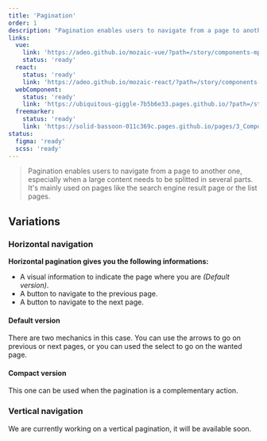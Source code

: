 ```yaml
---
title: 'Pagination'
order: 1
description: "Pagination enables users to navigate from a page to another one, especially when a large content needs to be splitted in several parts. It's mainly used on pages like the search engine result page or the list pages."
links:
  vue:
    link: 'https://adeo.github.io/mozaic-vue/?path=/story/components-mpagination'
    status: 'ready'
  react:
    status: 'ready'
    link: 'https://adeo.github.io/mozaic-react/?path=/story/components-pagination'
  webComponent:
    status: 'ready'
    link: 'https://ubiquitous-giggle-7b5b6e33.pages.github.io/?path=/story/components-pagination'
  freemarker:
    status: 'ready'
    link: 'https://solid-bassoon-011c369c.pages.github.io/pages/3_Components/pagination/'
status:
  figma: 'ready'
  scss: 'ready'
---
```


> Pagination enables users to navigate from a page to another one, especially when a large content needs to be splitted in several parts. It's mainly used on pages like the search engine result page or the list pages.

<Preview path="pagination" nude />

## Variations

### Horizontal navigation

**Horizontal pagination gives you the following informations:**

- A visual information to indicate the page where you are _(Default version)_.
- A button to navigate to the previous page.
- A button to navigate to the next page.

#### Default version

There are two mechanics in this case. You can use the arrows to go on previous or next pages, or you can used the select to go on the wanted page.

<Preview path="pagination-default" nude />

#### Compact version

This one can be used when the pagination is a complementary action.

<Preview path="pagination-compact" nude />

### Vertical navigation

<Highlight theme="warning" title="Work in progress">
  We are currently working on a vertical pagination, it will be available soon.
</Highlight>
